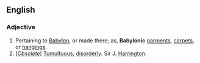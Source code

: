 ==English==

===Adjective===
#Pertaining to [[Babylon]], or made there; as, '''Babylonic''' [[garment]]s, [[carpet]]s, or [[hanging]]s.
#(''[[Obsolete]]'') [[Tumultuous]]; [[disorderly]]. Sir J. [[Harrington]].